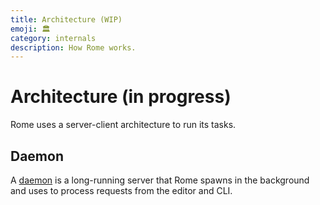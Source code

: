 ```yaml
---
title: Architecture (WIP)
emoji: 🏛️
category: internals
description: How Rome works.
---
```


# Architecture (in progress)

Rome uses a server-client architecture to run its tasks.

## Daemon

A [daemon](<https://en.wikipedia.org/wiki/Daemon_(computing)>) is a long-running server
that Rome spawns in the background and uses to process requests from the editor and CLI.
